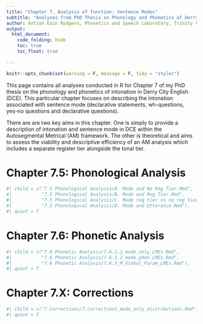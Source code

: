 ```yaml
---
title: "Chapter 7. Analysis of function: Sentence Modes"
subtitle: "Analyses from PhD Thesis on Phonology and Phonetics of Derry City English Intonation"
author: Antion Eoin Rodgers, Phonetics and Speech Laboratory, Trinity College Dublin
output:
  html_document:
    code_folding: hide
    toc: true
    toc_float: true
    
---
```

```r
knitr::opts_chunk$set(warning = F, message = F, tidy = "styler")
```

This page contains all analyses conducted in R for Chapter 7 of my PhD thesis on the phonology and phonetics of intonation in Derry City English (DCE).
This particular chapter focuses on describing the intonation associated with sentence mode (declarative statements, wh-questions, yes-no questions and declarative questions).

There are are two key aims in this chapter. One is simply to provide a description of intonation and sentence mode in DCE within the Autosegmental Metrical (AM) framework. The other is theoretical and aims to assess the viability and descriptive efficiency of an AM analysis which includes a separate register tier alongside the tonal tier.

# Chapter 7.5: Phonological Analysis

```r
#| child = c("7.5 Phonological Analysis/A. Mode and No Reg Tier.Rmd",
#|           "7.5 Phonological Analysis/B. Mode and Reg Tier.Rmd",
#|           "7.5 Phonological Analysis/C. Mode reg tier vs no reg tier.Rmd",
#|           "7.5 Phonological Analysis/D. Mode and Utterance.Rmd"),
#| quiet = T
```

# Chapter 7.6: Phonetic Analysis
```r
#| child = c("7.6 Phonetic Analysis/7.6.1.1_mode_only_LMEs.Rmd",
#|           "7.6 Phonetic Analysis/7.6.1.2_mode_phon_LMEs.Rmd",
#|           "7.6 Phonetic Analysis/7.6.3_M_Global_Param_LMEs.Rmd"),
#| quiet = T
```

# Chapter 7.X: Corrections
```r
#| child = c("7.Corrections/7.corrections_mode_only_distributions.Rmd"),
#| quiet = T
```
